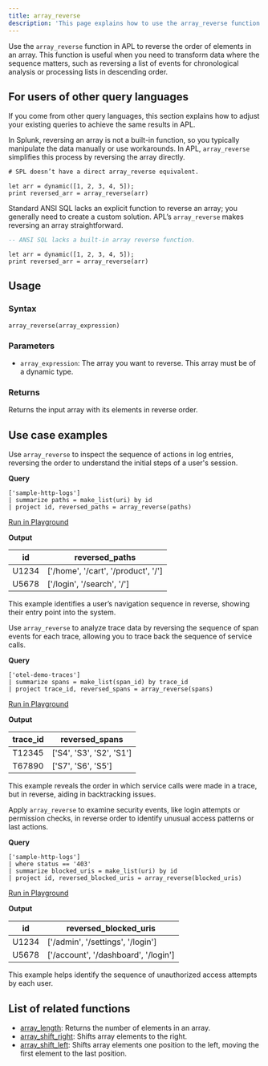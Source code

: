 ```yaml
---
title: array_reverse
description: 'This page explains how to use the array_reverse function in APL.'
---
```


Use the `array_reverse` function in APL to reverse the order of elements in an array. This function is useful when you need to transform data where the sequence matters, such as reversing a list of events for chronological analysis or processing lists in descending order.

## For users of other query languages

If you come from other query languages, this section explains how to adjust your existing queries to achieve the same results in APL.

<AccordionGroup>
<Accordion title="Splunk SPL users">

In Splunk, reversing an array is not a built-in function, so you typically manipulate the data manually or use workarounds. In APL, `array_reverse` simplifies this process by reversing the array directly.

<CodeGroup>

```sql Splunk example
# SPL doesn’t have a direct array_reverse equivalent.
```

```kusto APL equivalent
let arr = dynamic([1, 2, 3, 4, 5]);
print reversed_arr = array_reverse(arr)
```

</CodeGroup>

</Accordion>
<Accordion title="ANSI SQL users">

Standard ANSI SQL lacks an explicit function to reverse an array; you generally need to create a custom solution. APL’s `array_reverse` makes reversing an array straightforward.

<CodeGroup>

```sql SQL example
-- ANSI SQL lacks a built-in array reverse function.
```

```kusto APL equivalent
let arr = dynamic([1, 2, 3, 4, 5]);
print reversed_arr = array_reverse(arr)
```

</CodeGroup>

</Accordion>
</AccordionGroup>

## Usage

### Syntax

```kusto
array_reverse(array_expression)
```

### Parameters

- `array_expression`: The array you want to reverse. This array must be of a dynamic type.

### Returns

Returns the input array with its elements in reverse order.

## Use case examples

<Tabs>
<Tab title="Log analysis">

Use `array_reverse` to inspect the sequence of actions in log entries, reversing the order to understand the initial steps of a user's session.

**Query**

```kusto
['sample-http-logs']
| summarize paths = make_list(uri) by id
| project id, reversed_paths = array_reverse(paths)
```

[Run in Playground](https://play.axiom.co/axiom-play-qf1k/query?initForm=%7B%22apl%22%3A%22%5B'sample-http-logs'%5D%20%7C%20summarize%20paths%20%3D%20make_list(uri)%20by%20id%20%7C%20project%20id%2C%20reversed_paths%20%3D%20array_reverse(paths)%22%7D)

**Output**

| id    | reversed_paths                        |
|-------|---------------------------------------|
| U1234 | ['/home', '/cart', '/product', '/']   |
| U5678 | ['/login', '/search', '/']            |

This example identifies a user’s navigation sequence in reverse, showing their entry point into the system.

</Tab>
<Tab title="OpenTelemetry traces">

Use `array_reverse` to analyze trace data by reversing the sequence of span events for each trace, allowing you to trace back the sequence of service calls.

**Query**

```kusto
['otel-demo-traces']
| summarize spans = make_list(span_id) by trace_id
| project trace_id, reversed_spans = array_reverse(spans)
```

[Run in Playground](https://play.axiom.co/axiom-play-qf1k/query?initForm=%7B%22apl%22%3A%22%5B'otel-demo-traces'%5D%20%7C%20summarize%20spans%20%3D%20make_list(span_id)%20by%20trace_id%20%7C%20project%20trace_id%2C%20reversed_spans%20%3D%20array_reverse(spans)%22%7D)

**Output**

| trace_id   | reversed_spans                    |
|------------|-----------------------------------|
| T12345     | ['S4', 'S3', 'S2', 'S1']          |
| T67890     | ['S7', 'S6', 'S5']                |

This example reveals the order in which service calls were made in a trace, but in reverse, aiding in backtracking issues.

</Tab>
<Tab title="Security logs">

Apply `array_reverse` to examine security events, like login attempts or permission checks, in reverse order to identify unusual access patterns or last actions.

**Query**

```kusto
['sample-http-logs']
| where status == '403'
| summarize blocked_uris = make_list(uri) by id
| project id, reversed_blocked_uris = array_reverse(blocked_uris)
```

[Run in Playground](https://play.axiom.co/axiom-play-qf1k/query?initForm=%7B%22apl%22%3A%22%5B'sample-http-logs'%5D%20%7C%20where%20status%20%3D%3D%20'403'%20%7C%20summarize%20blocked_uris%20%3D%20make_list(uri)%20by%20id%20%7C%20project%20id%2C%20reversed_blocked_uris%20%3D%20array_reverse(blocked_uris)%22%7D)

**Output**

| id    | reversed_blocked_uris                |
|-------|--------------------------------------|
| U1234 | ['/admin', '/settings', '/login']    |
| U5678 | ['/account', '/dashboard', '/login'] |

This example helps identify the sequence of unauthorized access attempts by each user.

</Tab>
</Tabs>

## List of related functions

- [array_length](/apl/scalar-functions/array-functions/array-length): Returns the number of elements in an array.
- [array_shift_right](/apl/scalar-functions/array-functions/array-shift-right): Shifts array elements to the right.
- [array_shift_left](/apl/scalar-functions/array-functions/array-shift-left): Shifts array elements one position to the left, moving the first element to the last position.